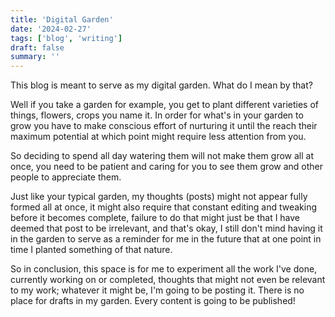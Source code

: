 ```yaml
---
title: 'Digital Garden'
date: '2024-02-27'
tags: ['blog', 'writing']
draft: false
summary: ''
---
```


This blog is meant to serve as my digital garden. What do I mean by that?  

Well if you take a garden for example, you get to plant different varieties of things, flowers, crops you name it. In order for what's in your garden to grow
you have to make conscious effort of nurturing it until the reach their maximum potential at which point might require less attention from you.  

So deciding to spend all day watering them will not make them grow all at once, you need to be patient and caring for you to see them grow and other
people to appreciate them.  

Just like your typical garden, my thoughts (posts) might not appear fully formed all at once, it might also require that constant editing and tweaking before it becomes
complete, failure to do that might just be that I have deemed that post to be irrelevant, and that's okay, I still don't mind having it in the garden to serve as a reminder
for me in the future that at one point in time I planted something of that nature.  

So in conclusion, this space is for me to experiment all the work I've done, currently working on or completed, thoughts that might not even be relevant to my work; whatever it might be,
I'm going to be posting it. There is no place for drafts in my garden. Every content is going to be published!